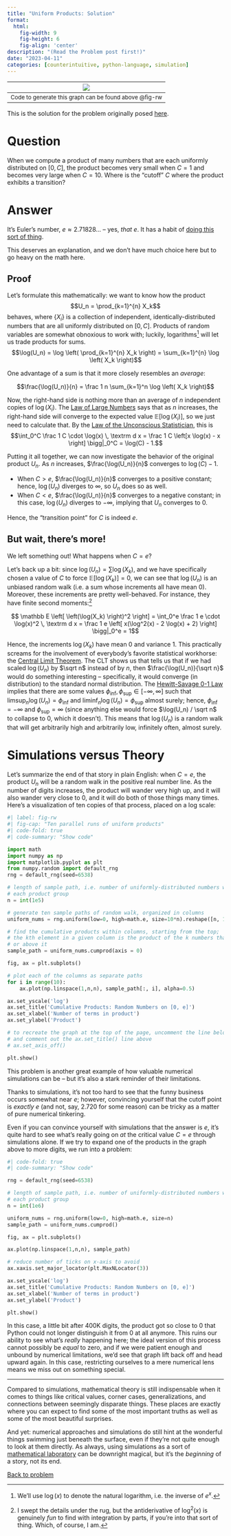```yaml
---
title: "Uniform Products: Solution"
format:
  html:
    fig-width: 9
    fig-height: 6
    fig-align: 'center'
description: "(Read the Problem post first!)"
date: "2023-04-11"
categories: [counterintuitive, python-language, simulation]
---
```


| ![](random_walks.png) |
|:--:|
| <font size = "2"> Code to generate this graph can be found above @fig-rw </font>|

This is the solution for the problem originally posed
[here](https://aaron-montgomery.github.io/amm_blog/posts/2023-04-12-uniform-products/).

# Question

When we compute a product of many numbers that are each uniformly distributed
on $[0, C]$, the product becomes very small when $C = 1$ and becomes very 
large when $C = 10$. Where is the "cutoff" $C$ where the product exhibits a
transition?

# Answer

It's Euler's number, $e \approx 2.71828...$ -- yes, *that* $e$. It has a habit of
[doing this sort of thing](https://aaron-montgomery.github.io/amm_blog/posts/2022-07-27-ordered-objects/).

This deserves an explanation, and we don't have much choice here but to go heavy
on the math here.

## Proof

Let's formulate this mathematically: we want to know how the product
$$U_n = \prod_{k=1}^{n} X_k$$
behaves, where $\{X_i\}$ is a collection of independent, identically-distributed
numbers that are all uniformly distributed on $[0, C]$. Products of random 
variables are somewhat obnoxious to work with; luckily, logarithms[^1] will let 
us trade products for sums.
$$\log(U_n) = \log \left( \prod_{k=1}^{n} X_k \right) = 
\sum_{k=1}^{n} \log \left( X_k \right)$$

One advantage of a sum is that it more closely resembles an *average*:

$$\frac{\log(U_n)}{n} = \frac 1 n \sum_{k=1}^n \log \left( X_k \right)$$

Now, the right-hand side is nothing more than an average of $n$ independent 
copies of $\log(X_i)$. The 
[Law of Large Numbers](https://en.wikipedia.org/wiki/Law_of_large_numbers) says 
that as $n$ increases, the right-hand side will converge to the expected value 
$\mathbb E[\log(X_i)]$, so we just need to calculate that. By the 
[Law of the Unconscious Statistician](https://en.wikipedia.org/wiki/Law_of_the_unconscious_statistician),
this is
$$\int_0^C \frac 1 C \cdot \log(x) \, \textrm d x = \frac 1 C \left[x \log(x) - x \right] \bigg|_0^C = \log(C) - 1.$$

Putting it all together, we can now investigate the behavior of the original
product $U_n$. As $n$ increases, $\frac{\log(U_n)}{n}$ converges to $\log(C) - 1$.

* When $C > e$, $\frac{\log(U_n)}{n}$ converges to a positive constant; hence,
$\log(U_n)$ diverges to $\infty$, so $U_n$ does so as well.
* When $C < e$, $\frac{\log(U_n)}{n}$ converges to a negative constant; in this
case, $\log(U_n)$ diverges to $-\infty$, implying that $U_n$ converges to $0$.

Hence, the "transition point" for $C$ is indeed $e$.

## But wait, there's more!

We left something out! What happens when $C = e$? 

Let's back up a bit: since $\log(U_n) = \sum \log(X_k)$, and we have specifically
chosen a value of $C$ to force $\mathbb E[\log(X_k)] = 0$, we can see that
$\log(U_n)$ is an unbiased random walk (i.e. a sum whose increments all have 
mean 0). Moreover, these increments are pretty well-behaved. For instance, they 
have finite second moments:[^2]

$$ \mathbb E \left[ \left(\log(X_k) \right)^2 \right] = \int_0^e \frac 1 e \cdot \log(x)^2 \, \textrm d x = \frac 1 e \left[ x(\log^2(x) - 2 \log(x) + 2) \right] \bigg|_0^e = 1$$

Hence, the increments $\log(X_k)$ have mean $0$ and variance $1$. This 
practically screams for the involvement of everybody's favorite statistical 
workhorse: the
[Central Limit Theorem](https://en.wikipedia.org/wiki/Central_limit_theorem).
The CLT shows us that tells us that if we had scaled $\log(U_n)$ by $\sqrt n$ 
instead of by $n$, then $\frac{\log(U_n)}{\sqrt n}$ would do something
interesting -- specifically, it would converge (in distribution) to the standard
normal distribution. The 
[Hewitt-Savage 0-1 Law](https://en.wikipedia.org/wiki/Hewitt%E2%80%93Savage_zero%E2%80%93one_law)
implies that there are some values 
$\phi_{\inf}, \phi_{\sup} \in [-\infty, \infty]$ such that 
$\limsup_n \log(U_n) = \phi_{\inf}$ and $\liminf_n \log(U_n) = \phi_{\sup}$ 
almost surely; hence, $\phi_{\inf} = -\infty$ and $\phi_{\sup} = \infty$ (since
anything else would force $\log(U_n) / \sqrt n$ to collapse to 0, which it
doesn't). This means that $\log(U_n)$ is a random walk that will get arbitrarily
high and arbitrarily low, infinitely often, almost surely.

# Simulations versus Theory

Let's summarize the end of that story in plain English: when $C = e$, the
product $U_n$ will be a random walk in the positive real number line. As the 
number of digits increases, the product will wander very high up, and it will 
also wander very close to $0$, and it will do both of those things many times. 
Here's a visualization of ten copies of that process, placed on a log scale:

```python
#| label: fig-rw
#| fig-cap: "Ten parallel runs of uniform products"
#| code-fold: true
#| code-summary: "Show code"

import math
import numpy as np
import matplotlib.pyplot as plt
from numpy.random import default_rng
rng = default_rng(seed=6538)

# length of sample path, i.e. number of uniformly-distributed numbers within
# each product group
n = int(1e5)

# generate ten sample paths of random walk, organized in columns
uniform_nums = rng.uniform(low=0, high=math.e, size=10*n).reshape([n, 10])

# find the cumulative products within columns, starting from the top;
# the kth element in a given column is the product of the k numbers that lie on 
# or above it
sample_path = uniform_nums.cumprod(axis = 0)

fig, ax = plt.subplots()

# plot each of the columns as separate paths
for i in range(10):
    ax.plot(np.linspace(1,n,n), sample_path[:, i], alpha=0.5)

ax.set_yscale('log')
ax.set_title('Cumulative Products: Random Numbers on [0, e]')
ax.set_xlabel('Number of terms in product')
ax.set_ylabel('Product')

# to recreate the graph at the top of the page, uncomment the line below
# and comment out the ax.set_title() line above
# ax.set_axis_off()

plt.show()

```


This problem is another great example of how valuable numerical simulations
can be -- but it's also a stark reminder of their limitations. 

Thanks to simulations, it's not too hard to see that the funny business occurs 
somewhat near $e$; however, convincing yourself that the cutoff point is 
*exactly* $e$ (and not, say, 2.720 for some reason) can be tricky as a matter of 
pure numerical tinkering. 

Even if you can convince yourself with simulations that the answer is $e$, it's
quite hard to see what's really going on *at* the critical value $C=e$ through 
simulations alone. If we try to expand one of the products in the graph above to
more digits, we run into a problem:

```python
#| code-fold: true
#| code-summary: "Show code"

rng = default_rng(seed=6538)

# length of sample path, i.e. number of uniformly-distributed numbers within
# each product group
n = int(1e6)

uniform_nums = rng.uniform(low=0, high=math.e, size=n)
sample_path = uniform_nums.cumprod()

fig, ax = plt.subplots()

ax.plot(np.linspace(1,n,n), sample_path)

# reduce number of ticks on x-axis to avoid
ax.xaxis.set_major_locator(plt.MaxNLocator(3))

ax.set_yscale('log')
ax.set_title('Cumulative Products: Random Numbers on [0, e]')
ax.set_xlabel('Number of terms in product')
ax.set_ylabel('Product')

plt.show()

```

In this case, a little bit after 400K digits, the product got so close to 0 that
Python could not longer distinguish it from 0 at all anymore. This ruins our
ability to see what's *really* happening here; the ideal version of this process
cannot possibly be *equal* to zero, and if we were patient enough and unbound
by numerical limitations, we'd see that graph lift back off and head upward 
again. In this case, restricting ourselves to a mere numerical lens means we 
miss out on something special.

---

Compared to simulations, mathematical theory is still indispensable when 
it comes to things like critical values, corner cases, generalizations, and 
connections between seemingly disparate things. These places are exactly where
you can expect to find some of the most important truths as well as some of the
most beautiful surprises.

And yet: numerical approaches and simulations do still hint at the wonderful
things swimming just beneath the surface, even if they're not quite enough to
look at them directly. As always, using simulations as a sort of
[mathematical laboratory](https://aaron-montgomery.github.io/amm_blog/posts/2022-07-27-ordered-objects/)
can be downright magical, but it's the *beginning* of a story, not its end.

[Back to problem](https://aaron-montgomery.github.io/amm_blog/posts/2023-04-12-uniform-products/)

[^1]: We'll use $\log(x)$ to denote the natural logarithm, i.e. the inverse of 
$e^{x}$.

[^2]: I swept the details under the rug, but the antiderivative of $\log^2(x)$
is genuinely *fun* to find with integration by parts, if you're into that sort
of thing. Which, of course, I am.

